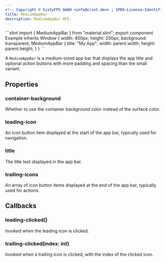 ```yaml
---
<!-- Copyright © SixtyFPS GmbH <info@slint.dev> ; SPDX-License-Identifier: MIT -->
title: MediumAppBar
description: MediumAppBar API.
---
```



<CodeSnippetMD imagePath="" noScreenShot scale="3" imageWidth="300" imageHeight="200" imageAlt="">
```slint
import { MediumAppBar } from "material.slint";
export component Example inherits Window {
    width: 400px;
    height: 200px;
    background: transparent;
    MediumAppBar {
        title: "My App";
        width: parent.width;
        height: parent.height;
    }
}
```
</CodeSnippetMD>

A `MediumAppBar` is a medium-sized app bar that displays the app title and optional action buttons with more padding and spacing than the small variant.

## Properties

### container-background
<SlintProperty propName="container-background" typeName="bool">
Whether to use the container background color instead of the surface color.
</SlintProperty>

### leading-icon
<SlintProperty propName="leading-icon" typeName="struct" structName="IconButtonItem">
An icon button item displayed at the start of the app bar, typically used for navigation.
</SlintProperty>

### title
<SlintProperty propName="title" typeName="string">
The title text displayed in the app bar.
</SlintProperty>

### trailing-icons
<SlintProperty propName="trailing-icons" typeName="[struct]" structName="IconButtonItem">
An array of icon button items displayed at the end of the app bar, typically used for actions.
</SlintProperty>

## Callbacks

### leading-clicked()
Invoked when the leading icon is clicked.


### trailing-clicked(index: int)
Invoked when a trailing icon is clicked, with the index of the clicked icon.
